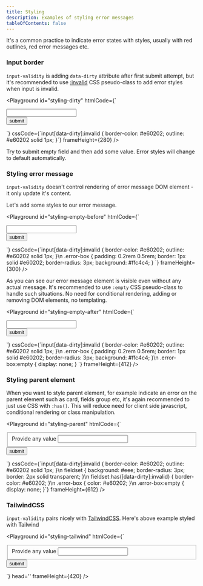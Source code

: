 ```yaml
---
title: Styling
description: Examples of styling error messages
tableOfContents: false
---
```



It's a common practice to indicate error states with styles, usually with red outlines, red error messages etc.

### Input border

`input-validity` is adding `data-dirty` attribute after first submit attempt, but it's recommended to use [:invalid](https://developer.mozilla.org/en-US/docs/Web/CSS/:invalid) CSS pseudo-class to add error styles when input is invalid.

<Playground
  id="styling-dirty"
  htmlCode={`
<form action="/submit">
  <input
    type="text"
    required
    validation-message="#error"
  />
  <div id="error" class="error-box"></div>
  <button>submit</button>
</form>
  `}
  cssCode={`input[data-dirty]:invalid {
  border-color: #e60202;
  outline: #e60202 solid 1px;
}`}
  frameHeight={280}
/>

Try to submit empty field and then add some value. Error styles will change to default automatically.

### Styling error message

`input-validity` doesn't control rendering of error message DOM element - it only update it's content.

Let's add some styles to our error message.

<Playground
  id="styling-empty-before"
  htmlCode={`
<form action="/submit">
  <input
    type="text"
    required
    validation-message="#error"
  />
  <div id="error" class="error-box"></div>
  <button>submit</button>
</form>
  `}
  cssCode={`input[data-dirty]:invalid {
  border-color: #e60202;
  outline: #e60202 solid 1px;
}\n
.error-box {
  padding: 0.2rem 0.5rem;
  border: 1px solid #e60202;
  border-radius: 3px;
  background: #ffc4c4;
}
`}
  frameHeight={300}
/>

As you can see our error message element is visible even without any actual message. It's recommended to use `:empty` CSS pseudo-class to handle such situations. No need for conditional rendering, adding or removing DOM elements, no templating.

<Playground
  id="styling-empty-after"
  htmlCode={`
<form action="/submit">
  <input
    type="text"
    required
    validation-message="#error"
  />
  <div id="error" class="error-box"></div>
  <button>submit</button>
</form>
  `}
  cssCode={`input[data-dirty]:invalid {
  border-color: #e60202;
  outline: #e60202 solid 1px;
}\n
.error-box {
  padding: 0.2rem 0.5rem;
  border: 1px solid #e60202;
  border-radius: 3px;
  background: #ffc4c4;
}\n
.error-box:empty {
  display: none;
}
`}
  frameHeight={412}
/>

### Styling parent element

When you want to style parent element, for example indicate an error on the parent element such as card, fields group etc, it's again recommended to just use CSS with `:has()`. This will reduce need for client side javascript, conditional rendering or class manipulation.

<Playground
  id="styling-parent"
  htmlCode={`
<form action="/submit">
  <fieldset>
    <label>Provide any value</label>
    <input
      type="text"
      required
      validation-message="#error"
    />
    <div id="error" class="error-box"></div>
  </fieldset>
  <button>submit</button>
</form>
  `}
  cssCode={`input[data-dirty]:invalid {
  border-color: #e60202;
  outline: #e60202 solid 1px;
}\n
fieldset {
  background: #eee;
  border-radius: 3px;
  border: 2px solid transparent;
}\n
fieldset:has([data-dirty]:invalid) {
  border-color: #e60202;
}\n
.error-box {
  color: #e60202;
}\n
.error-box:empty {
  display: none;
}`}
  frameHeight={612}
/>

### TailwindCSS

`input-validity` pairs nicely with [TailwindCSS](https://tailwindcss.com/). Here's above example styled with Tailwind

<Playground
  id="styling-tailwind"
  htmlCode={`
<form action="/submit" class="m-2">
  <fieldset class="p-4 bg-gray-100 mb-2 rounded border-2 border-transparent [&:has([data-dirty]:invalid)]:border-red-600">
    <label>Provide any value</label>
    <input
      type="text"
      required
      validation-message="#error"
      class="mb-2 border-2 border-gray-200 data-[dirty]:invalid:border-red-600 data-[dirty]:invalid:focus:outline-red-600"
    />
    <div id="error" class="empty:hidden text-red-600"></div>
  </fieldset>
  <button class="bg-blue-600 text-white py-1 px-2 rounded">
    submit
  </button>
</form>
  `}
  head='<script src="https://cdn.tailwindcss.com"></script>'
  frameHeight={420}
/>
